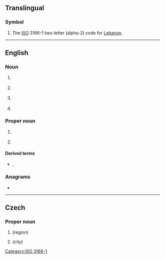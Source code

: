 {{also|lb|.lb|℔}}
==Translingual==

===Symbol===
{{head|mul|symbol}}
# The [[ISO]] 3166-1 two-letter (alpha-2) code for [[Lebanon]].

[[Category:ISO 3166-1]]

----

==English==

===Noun===
{{en-noun}}

# {{lb|en|soccer}} {{initialism of|en|left back}}
# {{lb|en|American football}} {{initialism of|en|linebacker}}
# {{lb|en|military}} {{initialism of|en|local board}}<!--local draft board-->
# {{lb|en|pathology}} {{initialism of|en|Lewy body}}

===Proper noun===
{{en-proper noun}}

# {{lb|en|attributive}} {{initialism of|en|[[Langmuir]]–[[Blodgett]]}}
# {{lb|en|UK}} {{initialism of|en|[[London]] [[borough|Borough]]}}

====Derived terms====
* {{l|en|LB film}}, {{l|en|LB trough}}

===Anagrams===
* {{anagrams|en|a=bl|B/L|BL}}

----

==Czech==

===Proper noun===
{{en-proper noun}}

# {{abbr of|cs|[[Liberec]]|nodot=1}} (region)
# {{abbr of|cs|[[Liberec]]|nodot=1}} (city)